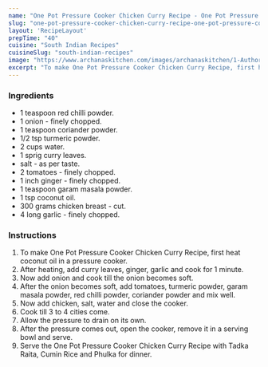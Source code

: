 ---
name: "One Pot Pressure Cooker Chicken Curry Recipe - One Pot Pressure Cooker Chicken Curry Recipe"
slug: "one-pot-pressure-cooker-chicken-curry-recipe-one-pot-pressure-cooker-chicken-curry-recipe"
layout: 'RecipeLayout'
prepTime: "40"
cuisine: "South Indian Recipes"
cuisineSlug: "south-indian-recipes"
image: "https://www.archanaskitchen.com/images/archanaskitchen/1-Author/sneha-archanaskitchen.com/One_Pot_Pressure_Cooker_Chicken_Curry_Recipe.jpg"
excerpt: "To make One Pot Pressure Cooker Chicken Curry Recipe, first heat coconut oil in a pressure cooker"
---

### Ingredients

-  1 teaspoon red chilli powder.
-  1 onion - finely chopped.
-  1 teaspoon coriander powder.
-  1/2 tsp turmeric powder.
-  2 cups water.
-  1 sprig curry leaves.
-  salt - as per taste.
-  2 tomatoes - finely chopped.
-  1 inch ginger - finely chopped.
-  1 teaspoon garam masala powder.
- 1 tsp coconut oil.
-  300 grams chicken breast - cut.
-  4 long garlic - finely chopped.

### Instructions

1. To make One Pot Pressure Cooker Chicken Curry Recipe, first heat coconut oil in a pressure cooker.
1. After heating, add curry leaves, ginger, garlic and cook for 1 minute.
1. Now add onion and cook till the onion becomes soft.
1. After the onion becomes soft, add tomatoes, turmeric powder, garam masala powder, red chilli powder, coriander powder and mix well.
1. Now add chicken, salt, water and close the cooker.
1. Cook till 3 to 4 cities come.
1. Allow the pressure to drain on its own.
1. After the pressure comes out, open the cooker, remove it in a serving bowl and serve.
1. Serve the One Pot Pressure Cooker Chicken Curry Recipe with Tadka Raita, Cumin Rice and Phulka for dinner.
